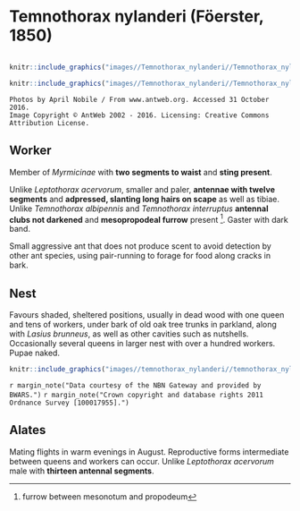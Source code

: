 # **Temnothorax nylanderi** (Föerster, 1850)

```marginfigure
```

```r
knitr::include_graphics("images//Temnothorax_nylanderi//Temnothorax_nylanderi_head.jpg")
```

```r
knitr::include_graphics("images//Temnothorax_nylanderi//Temnothorax_nylanderi_side.jpg")
```

```block
Photos by April Nobile / From www.antweb.org. Accessed 31 October 2016.
Image Copyright © AntWeb 2002 - 2016. Licensing: Creative Commons Attribution License.
```

## Worker
Member of *Myrmicinae* with **two segments to waist** and **sting present**.

Unlike *Leptothorax acervorum*, smaller and paler, **antennae with twelve segments** and **adpressed, slanting long hairs on scape** as well as tibiae. Unlike *Temnothorax albipennis* and *Temnothorax interruptus* **antennal clubs not darkened** and **mesopropodeal furrow** present ^[furrow between mesonotum and propodeum]. Gaster with dark band.

Small aggressive ant that does not produce scent to avoid detection by other ant species, using pair-running to forage for food along cracks in bark.

## Nest
Favours shaded, sheltered positions, usually in dead wood with one queen and tens of workers, under bark of old oak tree trunks in parkland, along with *Lasius brunneus*, as well as other cavities such as nutshells. Occasionally several queens in larger nest with over a hundred workers. Pupae naked.

```r
knitr::include_graphics("images//temnothorax_nylanderi//temnothorax_nylanderi_map.png")
```
`r margin_note("Data courtesy of the NBN Gateway and provided by BWARS.")`
`r margin_note("Crown copyright and database rights 2011 Ordnance Survey [100017955].")`

## Alates
Mating flights in warm evenings in August. Reproductive forms intermediate between queens and workers can occur. Unlike *Leptothorax acervorum* male with **thirteen antennal segments**.

\pagebreak